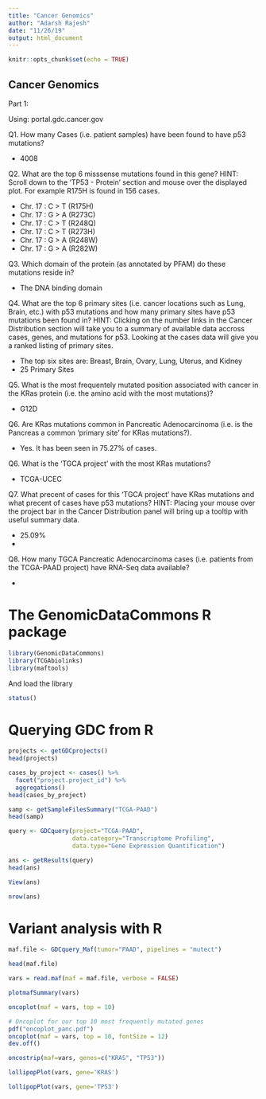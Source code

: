 ```yaml
---
title: "Cancer Genomics"
author: "Adarsh Rajesh"
date: "11/26/19"
output: html_document
---
```


```r
knitr::opts_chunk$set(echo = TRUE)
```

## Cancer Genomics

Part 1:

Using: portal.gdc.cancer.gov

Q1. How many Cases (i.e. patient samples) have been found to have p53 mutations?

  - 4008

Q2. What are the top 6 misssense mutations found in this gene? 
HINT: Scroll down to the ‘TP53 - Protein’ section and mouse over the displayed plot. For example R175H is found in 156 cases.

  - Chr. 17 : C > T (R175H)
  - Chr. 17 : G > A (R273C)
  - Chr. 17 : C > T (R248Q)
  - Chr. 17 : C > T (R273H)
  - Chr. 17 : G > A (R248W)
  - Chr. 17 : G > A (R282W)

Q3. Which domain of the protein (as annotated by PFAM) do these mutations reside in?

  - The DNA binding domain

Q4. What are the top 6 primary sites (i.e. cancer locations such as Lung, Brain, etc.) with p53 mutations and how many primary sites have p53 mutations been found in? 
HINT: Clicking on the number links in the Cancer Distribution section will take you to a summary of available data accross cases, genes, and mutations for p53. Looking at the cases data will give you a ranked listing of primary sites.

  - The top six sites are: Breast, Brain, Ovary, Lung, Uterus, and Kidney
  - 25 Primary Sites
  
Q5. What is the most frequentely mutated position associated with cancer in the KRas protein (i.e. the amino acid with the most mutations)?

  - G12D

Q6. Are KRas mutations common in Pancreatic Adenocarcinoma (i.e. is the Pancreas a common ‘primary site’ for KRas mutations?).

  - Yes. It has been seen in 75.27% of cases.

Q6. What is the ‘TGCA project’ with the most KRas mutations?

  - TCGA-UCEC

Q7. What precent of cases for this ‘TGCA project’ have KRas mutations and what precent of cases have p53 mutations? 
HINT: Placing your mouse over the project bar in the Cancer Distribution panel will bring up a tooltip with useful summary data.

  - 25.09%
  - 

Q8. How many TGCA Pancreatic Adenocarcinoma cases (i.e. patients from the TCGA-PAAD project) have RNA-Seq data available?

  - 
  

# The GenomicDataCommons R package


```r
library(GenomicDataCommons)
library(TCGAbiolinks)
library(maftools)
```

And load the library

```r
status()
```

# Querying GDC from R

```r
projects <- getGDCprojects()
head(projects)
```

```r
cases_by_project <- cases() %>%
  facet("project.project_id") %>%
  aggregations()
head(cases_by_project)
```



```r
samp <- getSampleFilesSummary("TCGA-PAAD")
head(samp)
```
```r
query <- GDCquery(project="TCGA-PAAD",
                  data.category="Transcriptome Profiling",
                  data.type="Gene Expression Quantification")

ans <- getResults(query)
head(ans)
```

```r
View(ans)
```

```r
nrow(ans)
```
 
# Variant analysis with R

```r
maf.file <- GDCquery_Maf(tumor="PAAD", pipelines = "mutect")

```

```r
head(maf.file)

```

```r
vars = read.maf(maf = maf.file, verbose = FALSE)

```

```r
plotmafSummary(vars)

```

```r
oncoplot(maf = vars, top = 10)

```
```r
# Oncoplot for our top 10 most frequently mutated genes
pdf("oncoplot_panc.pdf")
oncoplot(maf = vars, top = 10, fontSize = 12)
dev.off()
```

```r
oncostrip(maf=vars, genes=c("KRAS", "TP53"))

```

```r
lollipopPlot(vars, gene='KRAS')
```

```r
lollipopPlot(vars, gene='TP53')

```


